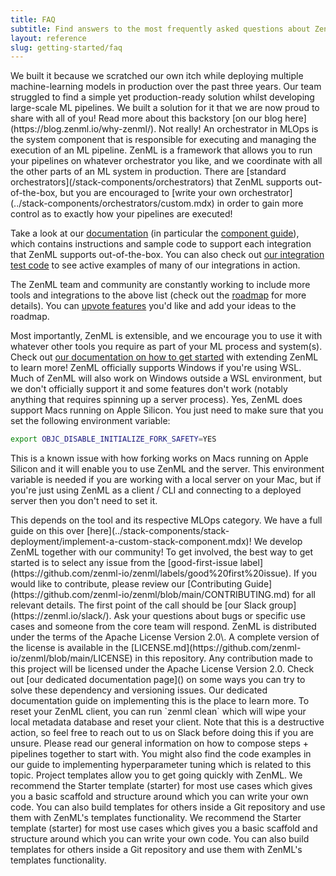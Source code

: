 ---
title: FAQ
subtitle: Find answers to the most frequently asked questions about ZenML.
layout: reference
slug: getting-started/faq
---


<AccordionGroup>
  <Accordion title="Why did you build ZenML?">
  We built it because we scratched our own itch while deploying multiple machine-learning models in production over the past three years. Our team struggled to find a simple yet production-ready solution whilst developing large-scale ML pipelines. We built a solution for it that we are now proud to share with all of you! Read more about this backstory [on our blog here](https://blog.zenml.io/why-zenml/).
  </Accordion>
  <Accordion title="Is ZenML just another orchestrator like Airflow, Kubeflow, Flyte, etc?">
  Not really! An orchestrator in MLOps is the system component that is responsible for executing and managing the execution of an ML pipeline. ZenML is a framework that allows you to run your pipelines on whatever orchestrator you like, and we coordinate with all the other parts of an ML system in production. There are [standard orchestrators](/stack-components/orchestrators) that ZenML supports out-of-the-box, but you are encouraged to [write your own orchestrator](../stack-components/orchestrators/custom.mdx) in order to gain more control as to exactly how your pipelines are executed!
  </Accordion>
  <Accordion title=" Can I use the tool `X`? How does the tool `Y` integrate with ZenML?">

Take a look at our [documentation](https://docs.zenml.io) (in particular the [component guide](../stack-components/component-guide.mdx)), which contains instructions and sample code to support each integration that ZenML supports out-of-the-box. You can also check out [our integration test code](https://github.com/zenml-io/zenml/tree/main/tests/integration/examples) to see active examples of many of our integrations in action.

The ZenML team and community are constantly working to include more tools and integrations to the above list (check out the [roadmap](https://zenml.io/roadmap) for more details). You can [upvote features](https://zenml.io/discussion) you'd like and add your ideas to the roadmap.

Most importantly, ZenML is extensible, and we encourage you to use it with whatever other tools you require as part of your ML process and system(s). Check out [our documentation on how to get started](/) with extending ZenML to learn more!
  </Accordion>
  <Accordion title=" Do you support Windows?">
  ZenML officially supports Windows if you're using WSL. Much of ZenML will also work on Windows outside a WSL environment, but we don't officially support it and some features don't work (notably anything that requires spinning up a server process).
  </Accordion>
  <Accordion title="Do you support Macs running on Apple Silicon?">
  Yes, ZenML does support Macs running on Apple Silicon. You just need to make sure that you set the following environment variable:

```Bash
export OBJC_DISABLE_INITIALIZE_FORK_SAFETY=YES
```
This is a known issue with how forking works on Macs running on Apple Silicon and it will enable you to use ZenML and the server. This environment variable is needed if you are working with a local server on your Mac, but if you're just using ZenML as a client / CLI and connecting to a deployed server then you don't need to set it.

  </Accordion>
  <Accordion title="How can I make ZenML work with my custom tool? How can I extend or build on ZenML?">
  This depends on the tool and its respective MLOps category. We have a full guide on this over [here](../stack-components/stack-deployment/implement-a-custom-stack-component.mdx)!
  </Accordion>
  <Accordion title="How can I contribute?">
  We develop ZenML together with our community! To get involved, the best way to get started is to select any issue from the [good-first-issue label](https://github.com/zenml-io/zenml/labels/good%20first%20issue). If you would like to contribute, please review our [Contributing Guide](https://github.com/zenml-io/zenml/blob/main/CONTRIBUTING.md) for all relevant details.
  </Accordion>
  <Accordion title="How can I speak with the community?">
  The first point of the call should be [our Slack group](https://zenml.io/slack/). Ask your questions about bugs or specific use cases and someone from the core team will respond.
  </Accordion>
  <Accordion title="Which license does ZenML use?">
  ZenML is distributed under the terms of the Apache License Version 2.0\. A complete version of the license is available in the [LICENSE.md](https://github.com/zenml-io/zenml/blob/main/LICENSE) in this repository. Any contribution made to this project will be licensed under the Apache License Version 2.0.
  </Accordion>
  <Accordion title="How do I deal with dependency clashes mitigation with ZenML?">
  Check out [our dedicated documentation page]() on some ways you can try to solve these dependency and versioning issues.
</Accordion>

<Accordion title="How do I do hyperparameter tuning?">
  Our dedicated documentation guide on implementing this is the place to learn more.
</Accordion>

<Accordion title="How do I reset things when something goes wrong?">
  To reset your ZenML client, you can run `zenml clean` which will wipe your local metadata database and reset your client. Note that this is a destructive action, so feel free to reach out to us on Slack before doing this if you are unsure.
</Accordion>

<Accordion title="How do I create steps that create other steps AKA dynamic pipelines and steps?">
  Please read our general information on how to compose steps + pipelines together to start with. You might also find the code examples in our guide to implementing hyperparameter tuning which is related to this topic.
</Accordion>

<Accordion title="How do I use templates: using starter code with ZenML?">
  Project templates allow you to get going quickly with ZenML. We recommend the
  Starter template (starter) for most use cases which gives you a basic scaffold
  and structure around which you can write your own code. You can also build
  templates for others inside a Git repository and use them with ZenML's
  templates functionality. We recommend the Starter template (starter) for most use cases which gives you a basic scaffold
and structure around which you can write your own code. You can also build
templates for others inside a Git repository and use them with ZenML's templates
functionality.
</Accordion>


</AccordionGroup>
